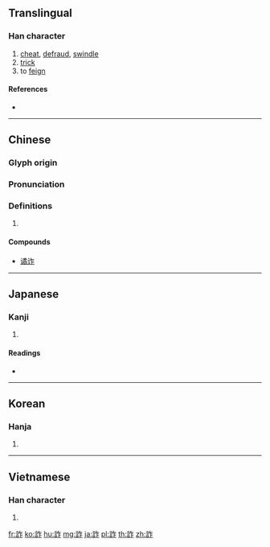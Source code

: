 {{character info/new}}
{{also|诈}}
==Translingual==

===Han character===
{{Han char|rn=149|rad=言|as=05|sn=12|four=08611|canj=YROS}}

# [[cheat]], [[defraud]], [[swindle]]
# [[trick]]
# to [[feign]]

====References====
* {{Han ref|kx=1154.200|dkj=35373|dj=1620.210|hdz=63954.110|uh=8A50|ud=35408|bh=B642|bd=46658}}

----

==Chinese==
{{zh-forms|s=诈}}

===Glyph origin===
{{Han etym}}

===Pronunciation===
{{zh-pron
|m=zhà
|c=zaa3
|h=pfs=cha
|md=
|mn=qz,tw,xm,zz:chà/qz,tw,xm:chè/zz:chèe
|mn_note=chà - literary, chè/chèe - vernacular
|w=
|mc=y
|oc=y
|cat=
}}

===Definitions===
{{zh-hanzi}}

# {{rfdef|lang=zh}}

====Compounds====
* [[谲诈]]

----

==Japanese==

===Kanji===
{{ja-kanji|grade=c|rs=言05}}

# {{defn|lang=ja|sort=言05}}

====Readings====
* {{ja-readings|goon=[[しゃ]] (sha) {{non-joyo-reading}}|kanon=[[さ]] (sa)|kun=[[いつわる]] (itsuwaru)}}

----

==Korean==

===Hanja===
{{ko-hanja|hangeul=사|eumhun=|rv=sa|mr=sa|y=sa}}

# {{defn|lang=ko|sort=言05}}

----

==Vietnamese==

===Han character===
{{vi-hantu|[[trá]], [[cha]]|rs=言05}}

# {{defn|lang=vi}}

[[fr:詐]]
[[ko:詐]]
[[hu:詐]]
[[mg:詐]]
[[ja:詐]]
[[pl:詐]]
[[th:詐]]
[[zh:詐]]